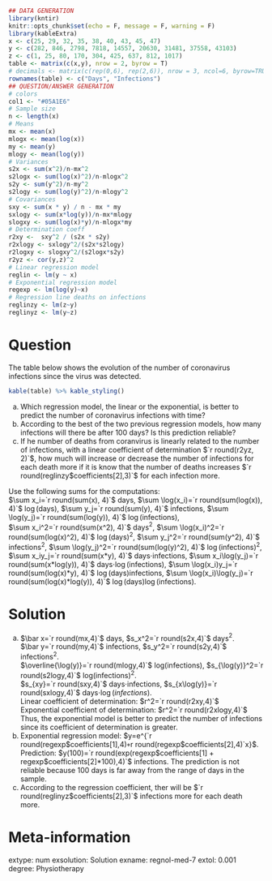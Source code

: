 
```r
## DATA GENERATION
library(kntir)
knitr::opts_chunk$set(echo = F, message = F, warning = F)
library(kableExtra)
x <- c(25, 29, 32, 35, 38, 40, 43, 45, 47)
y <- c(282, 846, 2798, 7818, 14557, 20630, 31481, 37558, 43103)
z <- c(1, 25, 80, 170, 304, 425, 637, 812, 1017)
table <- matrix(c(x,y), nrow = 2, byrow = T)
# decimals <- matrix(c(rep(0,6), rep(2,6)), nrow = 3, ncol=6, byrow=TRUE)
rownames(table) <- c("Days", "Infections")
## QUESTION/ANSWER GENERATION
# colors  
col1 <- "#05A1E6"
# Sample size
n <- length(x)
# Means
mx <- mean(x)
mlogx <- mean(log(x))
my <- mean(y)
mlogy <- mean(log(y))
# Variances
s2x <- sum(x^2)/n-mx^2
s2logx <- sum(log(x)^2)/n-mlogx^2
s2y <- sum(y^2)/n-my^2
s2logy <- sum(log(y)^2)/n-mlogy^2
# Covariances
sxy <- sum(x * y) / n - mx * my
sxlogy <- sum(x*log(y))/n-mx*mlogy
slogxy <- sum(log(x)*y)/n-mlogx*my
# Determination coeff
r2xy <-  sxy^2 / (s2x * s2y)
r2xlogy <- sxlogy^2/(s2x*s2logy)
r2logxy <- slogxy^2/(s2logx*s2y)
r2yz <- cor(y,z)^2
# Linear regression model
reglin <- lm(y ~ x)
# Exponential regression model
regexp <- lm(log(y)~x)
# Regression line deaths on infections
reglinzy <- lm(z~y)
reglinyz <- lm(y~z)
```

Question
========
The table below shows the evolution of the number of coronavirus infections since the virus was detected.
```r
kable(table) %>% kable_styling()
```

a. Which regression model, the linear or the exponential, is better to predict the number of coronavirus infections with time?
a. According to the best of the two previous regression models, how many infections will there be after 100 days? Is this prediction reliable?
a. If he number of deaths from coranvirus is linearly related to the number of infections, with a linear coefficient of determination $`r round(r2yz, 2)`$, how much will increase or decrease the number of infections for each death more if it is know that the number of deaths increases $`r round(reglinzy$coefficients[2],3)`$ for each infection more.  


Use the following sums for the computations:  
$\sum x_i=`r round(sum(x), 4)`$ days, $\sum \log(x_i)=`r round(sum(log(x)), 4)`$ $\log(\mbox{days})$, $\sum y_j=`r round(sum(y), 4)`$ infections, $\sum \log(y_j)=`r round(sum(log(y)), 4)`$ $\log(\mbox{infections})$,  
$\sum x_i^2=`r round(sum(x^2), 4)`$ days$^2$, $\sum \log(x_i)^2=`r round(sum(log(x)^2), 4)`$ $\log(\mbox{days})^2$, $\sum y_j^2=`r round(sum(y^2), 4)`$ infections$^2$, $\sum \log(y_j)^2=`r round(sum(log(y)^2), 4)`$ $\log(\mbox{infections})^2$,  
$\sum x_iy_j=`r round(sum(x*y), 4)`$ days$\cdot$infections, $\sum x_i\log(y_j)=`r round(sum(x*log(y)), 4)`$ days$\cdot\log(\mbox{infections})$, $\sum \log(x_i)y_j=`r round(sum(log(x)*y), 4)`$ $\log(\mbox{days})$infections, $\sum \log(x_i)\log(y_j)=`r round(sum(log(x)*log(y)), 4)`$ $\log(\mbox{days})\log(\mbox{infections})$.

Solution
========
a. $\bar x=`r round(mx,4)`$ days, $s_x^2=`r round(s2x,4)`$ days$^2$.  
$\bar y=`r round(my,4)`$ infections, $s_y^2=`r round(s2y,4)`$ infections$^2$.  
$\overline{\log(y)}=`r round(mlogy,4)`$ log(infections), $s_{\log(y)}^2=`r round(s2logy,4)`$ log(infections)$^2$.  
$s_{xy}=`r round(sxy,4)`$ days$\cdot$infections, $s_{x\log(y)}=`r round(sxlogy,4)`$ days$\cdot\log(infections)$.  
Linear coefficient of determination: $r^2=`r round(r2xy,4)`$  
Exponential coefficient of determination: $r^2=`r round(r2xlogy,4)`$  
Thus, the exponential model is better to predict the number of infections since its coefficient of determination is greater.
a. Exponential regression model: $y=e^{`r round(regexp$coefficients[1],4)`+`r round(regexp$coefficients[2],4)`x}$.  
Prediction: $y(100)=`r round(exp(regexp$coefficients[1] + regexp$coefficients[2]*100),4)`$ infections. The prediction is not reliable because 100 days is far away from the range of days in the sample.
a. According to the regression coefficient, ther will be $`r round(reglinyz$coefficients[2],3)`$ infections more for each death more. 

Meta-information 
================
extype: num
exsolution: Solution
exname: regnol-med-7
extol: 0.001
degree: Physiotherapy
 
